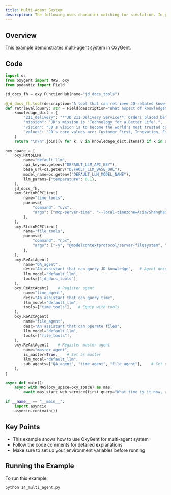 ```yaml
---
title: Multi-Agent System
description: The following uses character matching for simulation. In production environments, typically retrieve top-K relevant content from knowledge base based on query, and can add multi-path retrieval logic
---
```


## Overview

This example demonstrates multi-agent system in OxyGent.

## Code

```python
import os
from oxygent import MAS, oxy
from pydantic import Field

jd_docs_fh = oxy.FunctionHub(name="jd_docs_tools")

@jd_docs_fh.tool(description="A tool that can retrieve JD-related knowledge")
def retrieval(query: str = Field(description="What aspect of knowledge")) -> str:
    knowledage_dict = {
        "211_delivery": "**JD 211 Delivery Service**: Orders placed before 11:00 AM (or 10:00 AM in some cities) are delivered the same day; orders placed before 11:00 PM are delivered by 3:00 PM the next day. (Note: Timing starts from order submission for in-stock orders, and from payment completion for prepaid orders)",
        "mission": "JD's mission is 'Technology for a Better Life'.",
        "vision": "JD's vision is to become the world's most trusted company.",
        "values": "JD's core values are: Customer First, Innovation, Fighting Spirit, Responsibility, Gratitude, and Integrity.",
    }
    return "\n\n".join([v for k, v in knowledage_dict.items() if k in query])

oxy_space = [
    oxy.HttpLLM(
        name="default_llm",
        api_key=os.getenv("DEFAULT_LLM_API_KEY"),
        base_url=os.getenv("DEFAULT_LLM_BASE_URL"),
        model_name=os.getenv("DEFAULT_LLM_MODEL_NAME"),
        llm_params={"temperature": 0.1},
    ),
    jd_docs_fh,
    oxy.StdioMCPClient(
        name="time_tools",
        params={
            "command": "uvx",
            "args": ["mcp-server-time", "--local-timezone=Asia/Shanghai"],
        },
    ),
    oxy.StdioMCPClient(
        name="file_tools",
        params={
            "command": "npx",
            "args": ["-y", "@modelcontextprotocol/server-filesystem", "./local_file"],
        },
    ),
    oxy.ReActAgent(
        name="QA_agent",
        desc="An assistant that can query JD knowledge",   # Agent description
        llm_model="default_llm",
        tools=["jd_docs_tools"],
    ),
    oxy.ReActAgent(    # Register agent
        name="time_agent",
        desc="An assistant that can query time",
        llm_model="default_llm",
        tools=["time_tools"],   # Equip with tools
    ),
    oxy.ReActAgent(
        name="file_agent",
        desc="An assistant that can operate files",
        llm_model="default_llm",
        tools=["file_tools"],
    ),
    oxy.ReActAgent(    # Register master agent
        name="master_agent",
        is_master=True,    # Set as master
        llm_model="default_llm",
        sub_agents=["QA_agent", "time_agent", "file_agent"],    # Set sub agents
    ),
]

async def main():
    async with MAS(oxy_space=oxy_space) as mas:
        await mas.start_web_service(first_query="What time is it now, record to log.txt in local_file folder")

if __name__ == "__main__":
    import asyncio
    asyncio.run(main())
```

## Key Points

- This example shows how to use OxyGent for multi-agent system
- Follow the code comments for detailed explanations
- Make sure to set up your environment variables before running

## Running the Example

To run this example:

```bash
python 14_multi_agent.py
```
